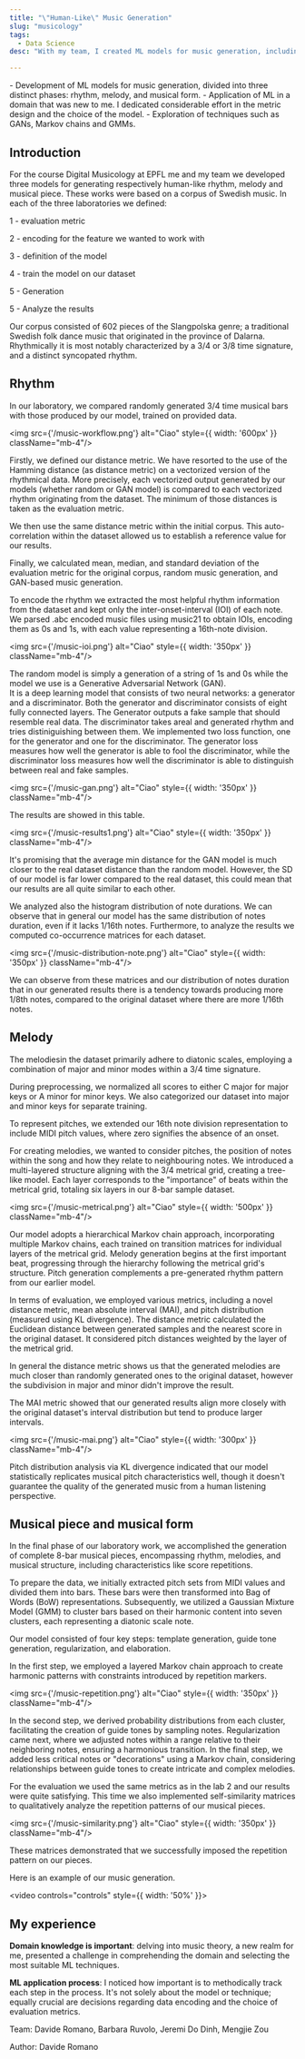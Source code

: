 ```yaml
---
title: "\"Human-Like\" Music Generation"
slug: "musicology"
tags:
  - Data Science
desc: "With my team, I created ML models for music generation, including rhythm, melody, and musical form. Despite being new to this domain, I invested significant effort into metric design and model selection. The project also led me to explore techniques like GANs, Markov chains, and GMMs."

---
```



<Summary>
- Development of ML models for music generation, divided into three distinct phases: rhythm, melody, and musical form.
- Application of ML in a domain that was new to me. I dedicated considerable effort in the metric design and the choice of the model.
- Exploration of techniques such as GANs, Markov chains and GMMs.
</Summary>

## Introduction

For the course Digital Musicology at EPFL me and my team we developed three models for generating respectively human-like rhythm, melody and musical piece.
These works were based on a corpus of Swedish music.
In each of the three laboratories we defined: 

<div className="w-3/5 items-center text-left text-lg">

<p className="text-dark-minsk p-2" style={{ fontFamily: 'tt-norms' }}>1 - evaluation metric </p>
<p className="text-dark-minsk p-2" style={{ fontFamily: 'tt-norms' }}>2 - encoding for the feature we wanted to work with </p>
<p className="text-dark-minsk p-2" style={{ fontFamily: 'tt-norms' }}>3 - definition of the model </p>
<p className="text-dark-minsk p-2" style={{ fontFamily: 'tt-norms' }}>4 - train the model on our dataset</p>
<p className="text-dark-minsk p-2" style={{ fontFamily: 'tt-norms' }}>5 - Generation</p>
<p className="text-dark-minsk p-2" style={{ fontFamily: 'tt-norms' }}>5 - Analyze the results</p>

</div>

Our corpus consisted of 602 pieces of the Slangpolska genre; a traditional Swedish folk dance music that originated in the province of Dalarna. Rhythmically it is most notably characterized by a 3/4 or 3/8 time signature, and a distinct syncopated rhythm.

## Rhythm

In our laboratory, we compared randomly generated 3/4 time musical bars with those produced by our model, trained on provided data.

<img src={'/music-workflow.png'} alt="Ciao"  style={{ width: '600px' }} className="mb-4"/>

Firstly, we defined our distance metric. 
We have resorted to the use of the Hamming distance (as distance metric) on a vectorized version of the rhythmical data. 
More precisely, each vectorized output generated by our models (whether random or GAN model) is compared to each vectorized rhythm originating from the dataset. 
The minimum of those distances is taken as the evaluation metric.

We then use the same distance metric within the initial corpus. 
This auto-correlation within the dataset allowed us to establish a reference value for our results.

Finally, we calculated mean, median, and standard deviation of the evaluation metric for the original corpus, random music generation, and GAN-based music generation.

To encode the rhythm we extracted the most helpful rhythm information from the dataset and kept only the inter-onset-interval (IOI) of each note. 
We parsed .abc encoded music files using music21 to obtain IOIs, encoding them as 0s and 1s, with each value representing a 16th-note division.

<img src={'/music-ioi.png'} alt="Ciao"  style={{ width: '350px' }} className="mb-4"/>

The random model is simply a generation of a string of 1s and 0s while the model we use is a Generative Adversarial Network (GAN).  
It is a deep learning model that consists of two neural networks: a generator and a discriminator. 
Both the generator and discriminator consists of eight fully connected layers. 
The Generator outputs a fake sample that should resemble real data. 
The discriminator takes areal and generated rhythm and tries distiniguishing between them. We implemented two loss function, one for the generator and one for the discriminator. 
The generator loss measures how well the generator is able to fool the discriminator, while the discriminator loss measures how well the discriminator is able to distinguish between real and fake samples.

<img src={'/music-gan.png'} alt="Ciao"  style={{ width: '350px' }} className="mb-4"/>

The results are showed in this table.

<img src={'/music-results1.png'} alt="Ciao"  style={{ width: '350px' }} className="mb-4"/>

It's promising that the average min distance for the GAN model is much closer to the real dataset distance than the random model. However, the SD of our model is far lower compared to the real dataset, this could mean that our results are all quite similar to each other.

We analyzed also the histogram distribution of note durations. 
We can observe that in general our model has the same distribution of notes duration, even if it lacks 1/16th notes. Furthermore, to analyze the results we computed co-occurrence matrices for each dataset.

<img src={'/music-distribution-note.png'} alt="Ciao"  style={{ width: '350px' }} className="mb-4"/>

We can observe from these matrices and our distribution of notes duration that in our generated results there is a tendency towards producing more 1/8th notes, compared to the original dataset where there are more 1/16th notes.

## Melody

The melodiesin the dataset primarily adhere to diatonic scales, employing a combination of major and minor modes within a 3/4 time signature.

During preprocessing, we normalized all scores to either C major for major keys or A minor for minor keys. 
We also categorized our dataset into major and minor keys for separate training.

To represent pitches, we extended our 16th note division representation to include MIDI pitch values, where zero signifies the absence of an onset.

For creating melodies, we wanted to consider pitches, the position of notes within the song and how they relate to neighbouring notes. 
We introduced a multi-layered structure aligning with the 3/4 metrical grid, creating a tree-like model. 
Each layer corresponds to the "importance" of beats within the metrical grid, totaling six layers in our 8-bar sample dataset.

<img src={'/music-metrical.png'} alt="Ciao"  style={{ width: '500px' }} className="mb-4"/>

Our model adopts a hierarchical Markov chain approach, incorporating multiple Markov chains, each trained on transition matrices for individual layers of the metrical grid. Melody generation begins at the first important beat, progressing through the hierarchy following the metrical grid's structure. 
Pitch generation complements a pre-generated rhythm pattern from our earlier model.

In terms of evaluation, we employed various metrics, including a novel distance metric, mean absolute interval (MAI), and pitch distribution (measured using KL divergence). 
The distance metric calculated the Euclidean distance between generated samples and the nearest score in the original dataset. 
It considered pitch distances weighted by the layer of the metrical grid.

In general the distance metric shows us that the generated melodies are much closer than randomly generated ones to the original dataset, however the subdivision in major and minor didn't improve the result.

The MAI metric showed that our generated results align more closely with the original dataset's interval distribution but tend to produce larger intervals.

<img src={'/music-mai.png'} alt="Ciao"  style={{ width: '300px' }} className="mb-4"/>

Pitch distribution analysis via KL divergence indicated that our model statistically replicates musical pitch characteristics well, though it doesn't guarantee the quality of the generated music from a human listening perspective.
## Musical piece and musical form


In the final phase of our laboratory work, we accomplished the generation of complete 8-bar musical pieces, encompassing rhythm, melodies, and musical structure, including characteristics like score repetitions.

To prepare the data, we initially extracted pitch sets from MIDI values and divided them into bars. These bars were then transformed into Bag of Words (BoW) representations. Subsequently, we utilized a Gaussian Mixture Model (GMM) to cluster bars based on their harmonic content into seven clusters, each representing a diatonic scale note.

Our model consisted of four key steps: template generation, guide tone generation, regularization, and elaboration. 

In the first step, we employed a layered Markov chain approach to create harmonic patterns with constraints introduced by repetition markers.

<img src={'/music-repetition.png'} alt="Ciao"  style={{ width: '350px' }} className="mb-4"/>

In the second step, we derived probability distributions from each cluster, facilitating the creation of guide tones by sampling notes.
Regularization came next, where we adjusted notes within a range relative to their neighboring notes, ensuring a harmonious transition.
In the final step, we added less critical notes or "decorations" using a Markov chain, considering relationships between guide tones to create intricate and complex melodies.

For the evaluation we used the same metrics as in the lab 2 and our results were quite satisfying. This time we also implemented self-similarity matrices to qualitatively analyze the repetition patterns of our musical pieces.

<img src={'/music-similarity.png'} alt="Ciao"  style={{ width: '350px' }} className="mb-4"/>

These matrices demonstrated that we successfully imposed the repetition pattern on our pieces.

Here is an example of our music generation.

<video controls="controls" style={{ width: '50%' }}>
<source src="/music-video.mp4" type="video/mp4"/>
</video>

## My experience

**Domain knowledge is important**: delving into music theory, a new realm for me, presented a challenge in comprehending the domain and selecting the most suitable ML techniques.

**ML application process**: I noticed how important is to methodically track each step in the process. It's not solely about the model or technique; equally crucial are decisions regarding data encoding and the choice of evaluation metrics.

<p className="text-dark-minsk justify-center pt-4"  style={{ fontFamily: 'tt-norms' }}>Team: Davide Romano, Barbara Ruvolo, Jeremi Do Dinh, Mengjie Zou</p>

<p className="text-dark-minsk justify-center "  style={{ fontFamily: 'tt-norms' }}>Author: Davide Romano</p>